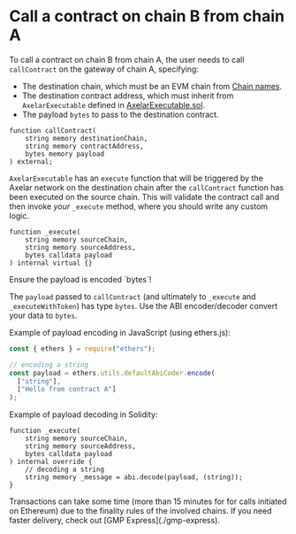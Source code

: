 # Call a contract on chain B from chain A


To call a contract on chain B from chain A, the user needs to call `callContract` on the gateway of chain A, specifying:

- The destination chain, which must be an EVM chain from [Chain names](./chain-names).
- The destination contract address, which must inherit from `AxelarExecutable` defined in [AxelarExecutable.sol](https://github.com/axelarnetwork/axelar-gmp-sdk-solidity/blob/main/contracts/executable/AxelarExecutable.sol).
- The payload `bytes` to pass to the destination contract.

```solidity
function callContract(
    string memory destinationChain,
    string memory contractAddress,
    bytes memory payload
) external;
```

`AxelarExecutable` has an `execute` function that will be triggered by the Axelar network on the destination chain after the `callContract` function has been executed on the source chain. This will validate the contract call and then invoke *your* `_execute` method, where you should write any custom logic.

```solidity
function _execute(
    string memory sourceChain,
    string memory sourceAddress,
    bytes calldata payload
) internal virtual {}
```

<Callout emoji="ℹ️">
  Ensure the payload is encoded `bytes`!
</Callout>

The `payload` passed to `callContract` (and ultimately to `_execute` and `_executeWithToken`) has type `bytes`. Use the ABI encoder/decoder convert your data to `bytes`.

Example of payload encoding in JavaScript (using ethers.js):

```jsx
const { ethers } = require("ethers");

// encoding a string
const payload = ethers.utils.defaultAbiCoder.encode(
  ["string"],
  ["Hello from contract A"]
);
```

Example of payload decoding in Solidity:

```solidity
function _execute(
    string memory sourceChain,
    string memory sourceAddress,
    bytes calldata payload
) internal override {
    // decoding a string
    string memory _message = abi.decode(payload, (string));
}
```


<Callout emoji="ℹ️">
Transactions can take some time (more than 15 minutes for for calls initiated on Ethereum) due to the finality rules of the involved chains. If you need faster delivery, check out [GMP Express](./gmp-express).
</Callout>
